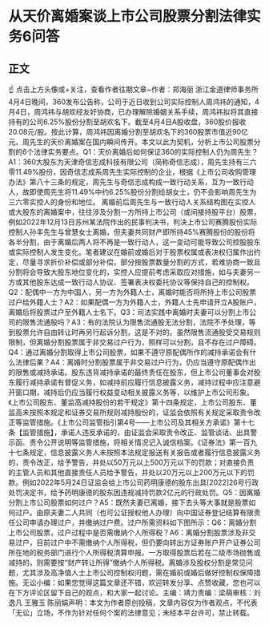 # 从天价离婚案谈上市公司股票分割法律实务6问答
## 正文
☝ 点击上方头像或+关注，查看作者往期文章~作者：郑海丽 浙江金道律师事务所4月4日晚间，360发布公告称，公司于近日收到公司实际控制人周鸿祎的通知，4月4日，周鸿祎与胡欢经友好协商，已办理解除婚姻关系手续，周鸿祎拟将其直接持有的公司6.25%股份分割至胡欢名下。截至4月4日A股收盘，360股价报收20.08元/股。按此计算，周鸿祎因离婚分割至胡欢名下的360股票市值近90亿元。周先生的天价离婚案在国内瞬间传开。本文以此为契机，分析上市公司股票分割的6个法律实务要点。Q1：天价离婚后如何保证360的实际控制人仍为周先生？A1：360大股东为天津奇信志成科技有限公司（简称奇信志成），周先生持有三六零11.49%股份，因奇信志成系周先生实际控制的企业，根据《上市公司收购管理办法》第八十三条的规定，周先生与奇信志成构成一致行动关系，互为一致行动人，故即使周先生将11.49%中约6.25%股份分割给胡女士，仍不会影响周先生为三六零实控人的身份和地位。 离婚前后周先生与一致行动人关系结构图在实控人或大股东的离婚案中，往往涉及分割一方所持上市公司（或间接持股平台）股票，例如2022年12月13日苏州某法院作出的民事判决书，判决上市公司赛腾股份实际控制人孙丰先生与曾慧女士离婚，但夫妻共同财产即所持45%赛腾股份的股份将各半分割，由于离婚后两人将不再是一致行动人，这一变动可能导致公司控股股东或实际控制人发生变化。笔者建议在婚前或婚后对于股票权属或表决权归属作出约定，尽量寻求折价补偿或部分补偿，部分按股票数量分割的方式，若难协商一致且分割将会导致大股东地位变化的，实控人应提前考虑采取应对措施，如与夫妻另一方或其他股东达成一致行动人协议、签署表决权委托协议等保持自己的控制权。Q2：配偶中一方为中国人，另一方为外籍人士，离婚时能否将所持上市公司股票过户给外籍人士？A2：如果配偶一方为外籍人士，外籍人士先申请开立A股账户，离婚后将股票过户至外籍人士名下。Q3：司法实践中离婚时夫妻可以分割上市公司的限售流通股吗？A3：有的法院认为限售流通股无法分割，法院不予处理，等到股票允许自由转让时再另行起诉分割，这是不对的。虽然限售流通股受交易规则限制，但离婚分割股票属于非交易过户行为，照样可以分割，且不存在过户障碍。Q4：通过离婚分割取得上市公司股票，如果不遵守原配偶所作的减持承诺会有什么法律后果？A4：离婚时分割股票属于非交易过户行为，仍应当遵守原配偶作出的限售或减持承诺。股东违背减持承诺的最终责任在股东，但上市公司董事会对股东履行减持承诺有督促义务，如减持前应履行信息披露义务，减持过程中应注意避开窗口期，减持后仍应当履行权益变动相关披露义务等，以维护上市公司形象。《上市公司股东、董监高减持股份的若干规定》第十四条规定，上市公司股东、董监高未按照本规定和证券交易所规则减持股份的，证监会依照有关规定采取责令改正等监管措施。《上市公司监管指引第4号——上市公司及其相关方承诺》第十七条【监管措施】，承诺人违反承诺的，由证监会采取责令改正、监管谈话、出具警示函、责令公开说明等监管措施，将相关情况记入诚信档案。《证券法》第一百九十七条规定，信息披露义务人未按照本法规定报送有关报告或者履行信息披露义务的，责令改正，给予警告，并处以50万元以上500万元以下的罚款；对直接负责的主管人员和其他直接责任人员给予警告，并处以20万元以上200万元以下的罚款。例如2022年5月24日证监会给上市公司药明康德的股东出具[2022]26号行政处罚决定书，给予药明康德的股东因违规减持罚款2亿元的行政处罚。Q5：因离婚分割上市公司股票如何过户？A5：既然夫妻已离婚，接下去头等大事就是股票如何过户。由原夫妻二人共同（也可公证授权他人办理）向中国证券登记结算有限责任公司申请办理过户，并缴纳过户费。过户所需资料如下图所示：Q6：离婚分割上市公司股票，过户过程中是否需缴纳个人所得税？A6：离婚分割股票涉及非交易过户，目前过户中不需缴纳个人所得税，但仍要向转出方证券账户开户证券公司所在地的税务部门进行个人所得税清算申报。一方取得股票后若在二级市场抛售或减持的，则需要按“财产转让所得”缴纳个人所得税。离婚涉及股权分割是常见问题，尤其涉及高净值人士上市公司控制权问题，需在婚前或婚后做好控制权保障措施。无讼小编：如果您觉得这篇文章还不错，欢迎转发分享、点赞收藏，您也可以在下方评论区留下自己的观点，和大家一起讨论。主编：靖力责编：梁萌审核：刘逸凡 王雅玉 陈丽娟声明：本文为作者原创投稿，文章内容仅为作者观点，不代表「无讼」立场，不作为针对任何个案的法律意见；未经本平台许可，禁止转载。